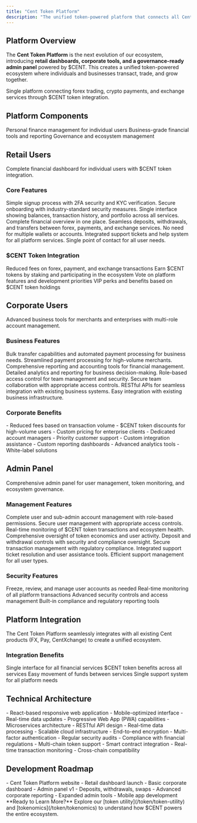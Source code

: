 ```yaml
---
title: "Cent Token Platform"
description: "The unified token-powered platform that connects all Cent services"
---
```


## Platform Overview

The **Cent Token Platform** is the next evolution of our ecosystem, introducing **retail dashboards, corporate tools, and a governance-ready admin panel** powered by $CENT. This creates a unified token-powered ecosystem where individuals and businesses transact, trade, and grow together.

<Card title="Unified Financial Ecosystem" icon="puzzle" horizontal>
  Single platform connecting forex trading, crypto payments, and exchange
  services through $CENT token integration.
</Card>

## Platform Components

<CardGroup cols={3}>
  <Card title="Retail Dashboard" icon="user" href="/products/retail-dashboard">
    Personal finance management for individual users
  </Card>
  <Card
    title="Corporate Dashboard"
    icon="building"
    href="/products/corporate-dashboard"
  >
    Business-grade financial tools and reporting
  </Card>
  <Card title="Admin Panel" icon="cog" href="/products/admin-panel">
    Governance and ecosystem management
  </Card>
</CardGroup>

## Retail Users

<Card title="Personal Finance Management" icon="user" horizontal>
  Complete financial dashboard for individual users with $CENT token
  integration.
</Card>

### Core Features

<Steps>
  <Step title="Account Setup">
    Simple signup process with 2FA security and KYC verification.
    <Check>Secure onboarding with industry-standard security measures.</Check>
  </Step>

  <Step title="Unified Dashboard">
    Single interface showing balances, transaction history, and portfolio across
    all services.
    <Check>Complete financial overview in one place.</Check>
  </Step>

  <Step title="Integrated Wallet">
    Seamless deposits, withdrawals, and transfers between forex, payments, and
    exchange services.
    <Check>No need for multiple wallets or accounts.</Check>
  </Step>

  <Step title="Support System">
    Integrated support tickets and help system for all platform services.
    <Check>Single point of contact for all user needs.</Check>
  </Step>
</Steps>

### $CENT Token Integration

<Columns cols={2}>
  <Card title="Fee Discounts" icon="percent">
    Reduced fees on forex, payment, and exchange transactions
  </Card>
  <Card title="Staking Rewards" icon="coins">
    Earn $CENT tokens by staking and participating in the ecosystem
  </Card>
  <Card title="Governance Rights" icon="vote">
    Vote on platform features and development priorities
  </Card>
  <Card title="Loyalty Tiers" icon="star">
    VIP perks and benefits based on $CENT token holdings
  </Card>
</Columns>

## Corporate Users

<Card title="Enterprise Financial Tools" icon="building" horizontal>
  Advanced business tools for merchants and enterprises with multi-role account
  management.
</Card>

### Business Features

<Steps>
  <Step title="Merchant Integration">
    Bulk transfer capabilities and automated payment processing for business
    needs.
    <Check>Streamlined payment processing for high-volume merchants.</Check>
  </Step>

  <Step title="Reporting & Analytics">
    Comprehensive reporting and accounting tools for financial management.
    <Check>
      Detailed analytics and reporting for business decision-making.
    </Check>
  </Step>

  <Step title="Multi-Role Accounts">
    Role-based access control for team management and security.
    <Check>Secure team collaboration with appropriate access controls.</Check>
  </Step>

  <Step title="API Integration">
    RESTful APIs for seamless integration with existing business systems.
    <Check>Easy integration with existing business infrastructure.</Check>
  </Step>
</Steps>

### Corporate Benefits

<AccordionGroup>
  <Accordion title="Volume Discounts" icon="chart">
    - Reduced fees based on transaction volume - $CENT token discounts for
    high-volume users - Custom pricing for enterprise clients
  </Accordion>

  <Accordion title="Priority Support" icon="headset">
    - Dedicated account managers - Priority customer support - Custom
    integration assistance
  </Accordion>

  <Accordion title="Advanced Features" icon="cog">
    - Custom reporting dashboards - Advanced analytics tools - White-label
    solutions
  </Accordion>
</AccordionGroup>

## Admin Panel

<Card title="Governance & Management" icon="cog" horizontal>
  Comprehensive admin panel for user management, token monitoring, and ecosystem
  governance.
</Card>

### Management Features

<Steps>
  <Step title="User Management">
    Complete user and sub-admin account management with role-based permissions.
    <Check>Secure user management with appropriate access controls.</Check>
  </Step>

  <Step title="Token Monitoring">
    Real-time monitoring of $CENT token transactions and ecosystem health.
    <Check>Comprehensive oversight of token economics and user activity.</Check>
  </Step>

  <Step title="Transaction Controls">
    Deposit and withdrawal controls with security and compliance oversight.
    <Check>Secure transaction management with regulatory compliance.</Check>
  </Step>

  <Step title="Support Management">
    Integrated support ticket resolution and user assistance tools.
    <Check>Efficient support management for all user types.</Check>
  </Step>
</Steps>

### Security Features

<Columns cols={2}>
  <Card title="Account Controls" icon="shield">
    Freeze, review, and manage user accounts as needed
  </Card>
  <Card title="Transaction Monitoring" icon="eye">
    Real-time monitoring of all platform transactions
  </Card>
  <Card title="Security Toggles" icon="lock">
    Advanced security controls and access management
  </Card>
  <Card title="Compliance Tools" icon="scale">
    Built-in compliance and regulatory reporting tools
  </Card>
</Columns>

## Platform Integration

<Info>
  The Cent Token Platform seamlessly integrates with all existing Cent products
  (FX, Pay, CentXchange) to create a unified ecosystem.
</Info>

### Integration Benefits

<CardGroup cols={2}>
  <Card title="Unified Experience" icon="link">
    Single interface for all financial services
  </Card>
  <Card title="Cross-Platform Rewards" icon="gift">
    $CENT token benefits across all services
  </Card>
  <Card title="Seamless Transfers" icon="exchange">
    Easy movement of funds between services
  </Card>
  <Card title="Unified Support" icon="headset">
    Single support system for all platform needs
  </Card>
</CardGroup>

## Technical Architecture

<AccordionGroup>
  <Accordion title="Frontend" icon="desktop">
    - React-based responsive web application - Mobile-optimized interface -
    Real-time data updates - Progressive Web App (PWA) capabilities
  </Accordion>

  <Accordion title="Backend" icon="server">
    - Microservices architecture - RESTful API design - Real-time data
    processing - Scalable cloud infrastructure
  </Accordion>

  <Accordion title="Security" icon="shield">
    - End-to-end encryption - Multi-factor authentication - Regular security
    audits - Compliance with financial regulations
  </Accordion>

  <Accordion title="Blockchain Integration" icon="link">
    - Multi-chain token support - Smart contract integration - Real-time
    transaction monitoring - Cross-chain compatibility
  </Accordion>
</AccordionGroup>

## Development Roadmap

<CardGroup cols={2}>
  <Card title="Phase 1 (Q4 2025)" icon="calendar">
    - Cent Token Platform website - Retail dashboard launch - Basic corporate
    dashboard - Admin panel v1
  </Card>
  <Card title="Phase 2 (Q1 2026)" icon="calendar">
    - Deposits, withdrawals, swaps - Advanced corporate reporting - Expanded
    admin tools - Mobile app development
  </Card>
</CardGroup>

<Note>
  **Ready to Learn More?** Explore our [token utility](/token/token-utility) and
  [tokenomics](/token/tokenomics) to understand how $CENT powers the entire
  ecosystem.
</Note>
